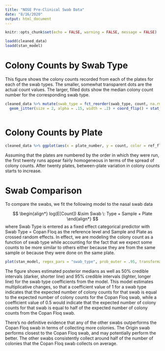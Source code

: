 ```yaml
---
title: "NOSE Pre-Clinical Swab Data"
date: "8/16/2020"
output: html_document
---
```


```r
knitr::opts_chunk$set(echo = FALSE, warning = FALSE, message = FALSE)

loadd(cleaned_data)
loadd(stan_model)
```

# Colony Counts by Swab Type
This figure shows the colony counts recorded from each of the plates for each of the swab types. The smaller, somewhat transparent dots are the actual count values. The larger, filled dots show the median colony count number for the corresponding swab type.
```r

cleaned_data %>% mutate(swab_type = fct_reorder(swab_type, count, na.rm = T))  %>% ggplot(aes(x = swab_type, y = count, color = swab_type)) + 
  geom_jitter(size = 2, alpha = .15, width = .2) + coord_flip() + stat_summary(fun = median, geom = "point", size = 3.5) + theme_light() + scale_color_d3()



```


# Colony Counts by Plate



```r

cleaned_data %>% ggplot(aes(x = plate_number, y = count, color = ref_flag)) + geom_jitter(size = 2, alpha = .5, width = .2)  + theme_light() + facet_wrap( ~ plate_group, scales = "free_x") + scale_color_d3()


```


Assuming that the plates are numbered by the order in which they were run, the first twenty runs appear fairly homogeneous in terms of the spread of colony counts. After twenty plates, between-plate variation in colony counts starts to increase.

# Swab Comparison

To compare the swabs, we fit the following model to the nasal swab data

$$
\begin{align*}
log(E[Count]) &\sim Swab \: Type + Sample + Plate
\end{align*}
$$
where Swab Type is entered as a fixed effect categorical predictor with Swab Type = Copan Floq as the reference level and Sample and Plate as crossed random effects. In effect, we are modeling the colony count as a function of swab type while accounting for the fact that we expect some counts to be more similar to others either because they are from the same sample or because they were done on the same plate. 


```r

plot(stan_model, regex_pars = "swab_type", prob_outer = .95, transformations = "exp") + geom_vline(xintercept = 1)

```

The figure shows estimated posterior medians as well as 50% credible intervals (darker, shorter line) and 95% credible intervals (lighter, longer line) for the swab type coefficients from the model. This model estimates multiplicative changes, so that a coefficient value of 1 for a swab type indicates that the expected number of colony counts for that swab is equal to the expected number of colony counts for the Copan Floq swab, while a coefficient value of 0.5 would indicate that the expected number of colony counts for that swab is equal to half of the expected number of colony counts from the Copan Floq swab.

There's no definitive evidence that any of the other swabs outperforms the Copan Floq swab in terms of collecting more colonies. The Origin swab performs closest to the Copan Floq swab, and may potentially perform the better. The other swabs consistently collect around half of the number of colonies that the Copan Floq swab collects on average.